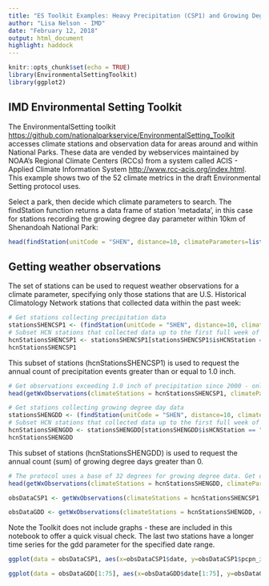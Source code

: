 ```yaml
---
title: "ES Toolkit Examples: Heavy Precipitation (CSP1) and Growing Degree Days (CST3) Metrics"
author: "Lisa Nelson - IMD"
date: "February 12, 2018"
output: html_document
highlight: haddock
---
```


```r
knitr::opts_chunk$set(echo = TRUE)
library(EnvironmentalSettingToolkit)
library(ggplot2)
```

## IMD Environmental Setting Toolkit

The EnvironmentalSetting toolkit <https://github.com/nationalparkservice/EnvironmentalSetting_Toolkit> accesses climate stations and observation data for areas around and within National Parks. These data are vended by webservices maintained by NOAA's Regional Climate Centers (RCCs) from a system called ACIS - Applied Climate Information System <http://www.rcc-acis.org/index.html>. This example shows two of the 52 climate metrics in the draft Environmental Setting protocol uses.

Select a park, then decide which climate parameters to search.  The findStation function returns a data frame of station 'metadata', in this case for stations recording the growing degree day parameter within 10km of Shenandoah National Park:

```r
head(findStation(unitCode = "SHEN", distance=10, climateParameters=list("gdd")))
```

## Getting weather observations

The set of stations can be used to request weather observations for a climate parameter, specifying only those stations that are U.S. Historical Climatology Network stations that collected data within the past week:

```r
# Get stations collecting precipitation data
stationsSHENCSP1 <- (findStation(unitCode = "SHEN", distance=10, climateParameters=list("pcpn")))
# Subset HCN stations that collected data up to the first full week of March 2018 
hcnStationsSHENCSP1 <- stationsSHENCSP1[stationsSHENCSP1$isHCNStation == "Y" & stationsSHENCSP1$maxDate >= "2018-03-10",]
hcnStationsSHENCSP1
```
This subset of stations (hcnStationsSHENCSP1) is used to request the annual count of precipitation events greater than or equal to 1.0 inch.
```r
# Get observations exceeding 1.0 inch of precipitation since 2000 - only head rows shown for brevity. 
head(getWxObservations(climateStations = hcnStationsSHENCSP1, climateParameters = list("pcpn"), duration="yly", interval="yly", reduceCodes = list("cnt_ge_1.0"), sdate = "2000-01-01"))
```

```r
# Get stations collecting growing degree day data
stationsSHENGDD <- (findStation(unitCode = "SHEN", distance=10, climateParameters=list("gdd")))
# Subset HCN stations that collected data up to the first full week of March 2018 
hcnStationsSHENGDD <- stationsSHENGDD[stationsSHENGDD$isHCNStation == "Y" & stationsSHENGDD$maxDate >= "2018-03-10",]
hcnStationsSHENGDD
```
This subset of stations (hcnStationsSHENGDD) is used to request the annual count (sum) of growing degree days greater than 0.
```r
# The protocol uses a base of 32 degrees for growing degree data. Get observations since 2000 - only head rows shown for brevity. 
head(getWxObservations(climateStations = hcnStationsSHENGDD, climateParameters = list("gdd32"), duration="yly", interval="yly", reduceCodes = list("cnt_gt_0"), sdate = "2000-01-01"))
```
```r
obsDataCSP1 <- getWxObservations(climateStations = hcnStationsSHENCSP1, climateParameters = list("pcpn"), duration="yly", interval="yly", reduceCodes = list("cnt_ge_1.0"), sdate = "2000-01-01")

obsDataGDD <- getWxObservations(climateStations = hcnStationsSHENGDD, climateParameters = list("gdd32"), duration="yly", interval="yly", reduceCodes = list("cnt_gt_0"), sdate = "2000-01-01")
```
Note the Toolkit does not include graphs - these are included in this notebook to offer a quick visual check.  The last two stations have a longer time series for the gdd parameter for the specified date range. 

```r
ggplot(data = obsDataCSP1, aes(x=obsDataCSP1$date, y=obsDataCSP1$pcpn_in_cnt_ge_1.0, group=obsDataCSP1$name, color=obsDataCSP1$name)) + geom_line() + geom_point() + labs(x = "Year", y = "# days with pcpn >= 1.0 inch", title = "CSP1: Heavy Precipitation", color = "Station")

ggplot(data = obsDataGDD[1:75], aes(x=obsDataGDD$date[1:75], y=obsDataGDD$gdd32__cnt_gt_0[1:75], group=obsDataGDD$name[1:75], color=obsDataGDD$name[1:75])) + geom_line() + geom_point() + labs(x = "Year", y = "# growing degree days (annual sum)", title = "CST6: Growing Degree Days (annual sum)", color = "Station")

```
